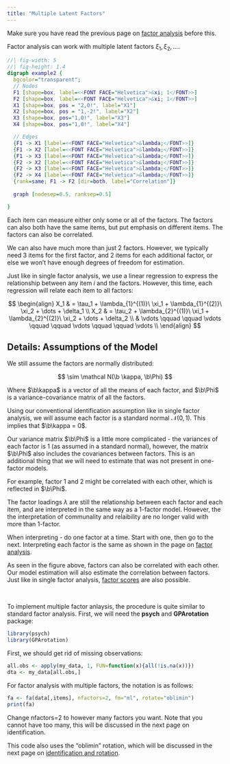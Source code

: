 ```yaml
---
title: "Multiple Latent Factors"
---
```


::: small
Make sure you have read the previous page on [factor analysis](factor.qmd) before this.
:::

Factor analysis can work with multiple latent factors $\xi_1, \xi_2, \dots$.

::: center-graph
```dot
//| fig-width: 5
//| fig-height: 1.4
digraph example2 {
  bgcolor="transparent";
  // Nodes
  F1 [shape=box, label=<<FONT FACE="Helvetica">&xi; 1</FONT>>]
  F2 [shape=box, label=<<FONT FACE="Helvetica">&xi; 1</FONT>>]
  X1 [shape=box, pos = "2,0!", label="X1"]
  X2 [shape=box, pos = "1,-2!", label="X2"]
  X3 [shape=box, pos="1,0!", label="X3"]
  X4 [shape=box, pos="1,0!", label="X4"]

  // Edges
  {F1 -> X1 [label=<<FONT FACE="Helvetica">&lambda;</FONT>>]}
  {F1 -> X2 [label=<<FONT FACE="Helvetica">&lambda;</FONT>>]}
  {F1 -> X3 [label=<<FONT FACE="Helvetica">&lambda;</FONT>>]}
  {F2 -> X2 [label=<<FONT FACE="Helvetica">&lambda;</FONT>>]}
  {F2 -> X3 [label=<<FONT FACE="Helvetica">&lambda;</FONT>>]}
  {F2 -> X4 [label=<<FONT FACE="Helvetica">&lambda;</FONT>>]}
  {rank=same; F1 -> F2 [dir=both, label="Correlation"]}
  
  graph [nodesep=0.5, ranksep=0.5]

}
```
:::

Each item can measure either only some or all of the factors. The factors can also both have the same items, but put emphasis on different items. The factors can also be correlated.

::: small
We can also have much more than just 2 factors. However, we typically need 3 items for the first factor, and 2 items for each additional factor, or else we won't have enough degrees of freedom for estimation.
:::

Just like in single factor analysis, we use a linear regression to express the relationship between any item $i$ and the factors. However, this time, each regression will relate each item to all factors:

$$
\begin{align}
X_1 & = \tau_1 + \lambda_{1}^{(1)}\ \xi_1 + \lambda_{1}^{(2)}\ \xi_2 + \dots + \delta_1 \\
X_2 & = \tau_2 + \lambda_{2}^{(1)}\ \xi_1 + \lambda_{2}^{(2)}\ \xi_2 + \dots + \delta_2 \\
& \vdots \qquad \qquad \vdots \qquad \qquad \vdots \qquad \qquad \vdots \\
\end{align}
$$

::: {.callout-note collapse="true"}
## Details: Assumptions of the Model

::: append
We still assume the factors are normally distributed:

$$
\sim \mathcal N(\b \kappa, \b\Phi)
$$

Where $\b\kappa$ is a vector of all the means of each factor, and $\b\Phi$ is a variance-covariance matrix of all the factors.

Using our conventional identification assumption like in single factor analysis, we will assume each factor is a standard normal $\mathcal N (0, 1)$. This implies that $\b\kappa = 0$.

Our variance matrix $\b\Phi$ is a little more complicated - the variances of each factor is 1 (as assumed in a standard normal), however, the matrix $\b\Phi$ also includes the covariances between factors. This is an additional thing that we will need to estimate that was not present in one-factor models.

For example, factor 1 and 2 might be correlated with each other, which is reflected in $\b\Phi$.
:::
:::

The factor loadings $\lambda$ are still the relationship between each factor and each item, and are interpreted in the same way as a 1-factor model. However, the the interpretation of communality and relaibility are no longer valid with more than 1-factor.

::: small
When interpreting - do one factor at a time. Start with one, then go to the next. Interpreting each factor is the same as shown in the page on [factor analysis](factor.qmd).
:::

As seen in the figure above, factors can also be correlated with each other. Our model estimation will also estimate the correlation between factors. Just like in single factor analysis, [factor scores](scores.qmd) are also possible.

<br />

To implement multiple factor anlaysis, the procedure is quite similar to standard factor analysis. First, we will need the **psych** and **GPArotation** package:

```r
library(psych)
library(GPArotation)
```

First, we should get rid of missing observations:

```r
all.obs <- apply(my_data, 1, FUN=function(x){all(!is.na(x))})
dta <- my_data[all.obs,]
```

For factor analysis with multiple factors, the notation is as follows:

```r
fa <- fa(data[,items], nfactors=2, fm="ml", rotate="oblimin")
print(fa)
```

::: small
Change nfactors=2 to however many factors you want. Note that you cannot have too many, this will be discussed in the next page on identification.

This code also uses the "oblimin" rotation, which will be discussed in the next page on [identification and rotation](identify.qmd).
:::
